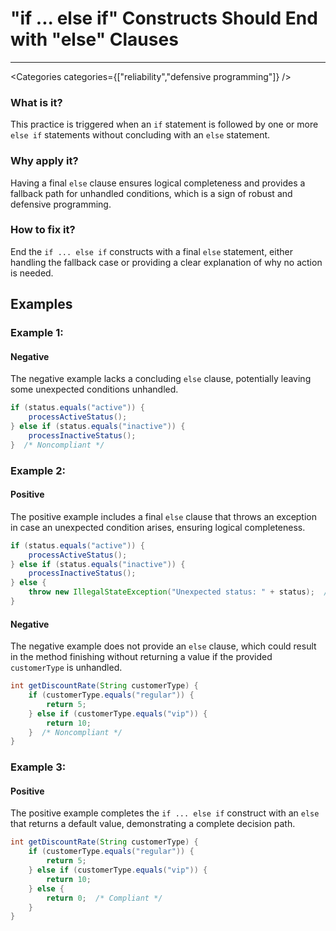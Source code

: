 

# "if ... else if" Constructs Should End with "else" Clauses

<Severity severity={SeverityLevels.HIGH} />

---

<Categories categories={["reliability","defensive programming"]} />

### What is it?
This practice is triggered when an `if` statement is followed by one or more `else if` statements without concluding with an `else` statement.

### Why apply it?
Having a final `else` clause ensures logical completeness and provides a fallback path for unhandled conditions, which is a sign of robust and defensive programming.

### How to fix it?
End the `if ... else if` constructs with a final `else` statement, either handling the fallback case or providing a clear explanation of why no action is needed.

## Examples

### Example 1:

<!-- #example -->

#### Negative

<!-- #example_negative_description -->
The negative example lacks a concluding `else` clause, potentially leaving some unexpected conditions unhandled.

<!-- #example_negative_code -->
```java
if (status.equals("active")) {
    processActiveStatus();
} else if (status.equals("inactive")) {
    processInactiveStatus();
}  /* Noncompliant */
```

### Example 2:

<!-- #example -->

#### Positive

<!-- #example_positive_description -->
The positive example includes a final `else` clause that throws an exception in case an unexpected condition arises, ensuring logical completeness.

<!-- #example_positive_code -->
```java
if (status.equals("active")) {
    processActiveStatus();
} else if (status.equals("inactive")) {
    processInactiveStatus();
} else {
    throw new IllegalStateException("Unexpected status: " + status);  /* Compliant */
}
```

#### Negative

<!-- #example_negative_description -->
The negative example does not provide an `else` clause, which could result in the method finishing without returning a value if the provided `customerType` is unhandled.

<!-- #example_negative_code -->
```java
int getDiscountRate(String customerType) {
    if (customerType.equals("regular")) {
        return 5;
    } else if (customerType.equals("vip")) {
        return 10;
    }  /* Noncompliant */
}
```

### Example 3:

<!-- #example -->

#### Positive

<!-- #example_positive_description -->
The positive example completes the `if ... else if` construct with an `else` that returns a default value, demonstrating a complete decision path.

<!-- #example_positive_code -->
```java
int getDiscountRate(String customerType) {
    if (customerType.equals("regular")) {
        return 5;
    } else if (customerType.equals("vip")) {
        return 10;
    } else {
        return 0;  /* Compliant */
    }
}
```
